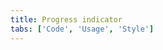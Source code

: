 ```yaml
---
title: Progress indicator
tabs: ['Code', 'Usage', 'Style']
---
```


<ComponentCode
    name="Progress indicator"
    component="progress-indicator"
    variation="progress-indicator"
    hasReactVersion
    >
</ComponentCode>
<ComponentCode
    name="Progress indicator vertical"
    component="progress-indicator"
    variation="progress-indicator--vertical"
    hasReactVersion
    >
</ComponentCode>
<ComponentDocs component="progress-indicator" ></ComponentDocs>
